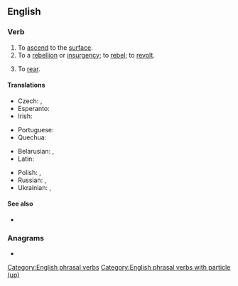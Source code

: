 ==English==

===Verb===
{{en-verb|rise<,,rose,risen> up}}

# To [[ascend]] to the [[surface]].
# To {{l|en|mount|id=launch}} a [[rebellion]] or [[insurgency]]; to [[rebel]]; to [[revolt]].
# {{lb|en|of a horse etc}} To [[rear]].

====Translations====
{{trans-top|to ascend to the surface}}
* Czech: {{t|cs|povstávat|impf}}, {{t|cs|povstat|pf}}
* Esperanto: {{t|eo|leviĝi}}
* Irish: {{t|ga|éirigh suas}}
{{trans-mid}}
* Portuguese: {{t|pt|erguer-se}}
* Quechua: {{t|qu|lluqsiy}}
{{trans-bottom}}

{{trans-top-also|to mount a rebellion|rebel|revolt}}
* Belarusian: {{t|be|паўстава́ць|impf}}, {{t|be|паўста́ць|pf}}
* Latin: {{t|la|īnsurgō}}
{{trans-mid}}
* Polish: {{t+|pl|powstawać|impf}}, {{t+|pl|powstać|pf}}
* Russian: {{t+|ru|восстава́ть|impf}}, {{t+|ru|восста́ть|pf}}
* Ukrainian: {{t|uk|повстава́ти|impf}}, {{t|uk|повста́ти|pf}}
{{trans-bottom}}

====See also====
* {{l|en|uprise}}

===Anagrams===
* {{anagrams|en|a=eiprsu|Epirus|uprise}}

[[Category:English phrasal verbs]]
[[Category:English phrasal verbs with particle (up)]]